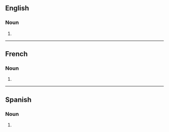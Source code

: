 ==English==

===Noun===
{{head|en|noun form}}

# {{plural of|en|tokamak}}

----

==French==

===Noun===
{{head|fr|noun plural form}}

# {{plural of|en|tokamak}}

----

==Spanish==

===Noun===
{{head|es|noun form}}

# {{plural of|es|tokamak}}